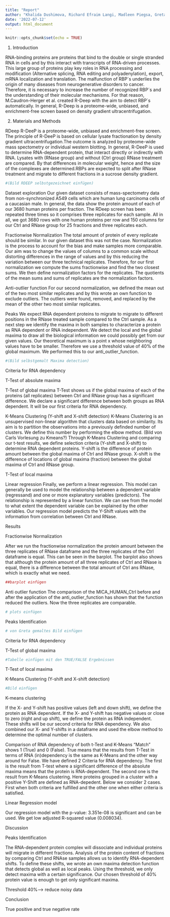 ```yaml
---
title: "Report"
author: "Khalida Dushimova, Richard Efraim Langi, Madleen Piegsa, Greta Karathanos"
date: '2022-07-12'
output: html_document
---
```


```r
knitr::opts_chunk$set(echo = TRUE)
```


1. Introduction

RNA-binding proteins are proteins that bind to the double or single stranded RNA in cells and by this interact with transcripts of RNA-driven processes. This large group of proteins play key roles in RNA processing and modification (Alternative splicing, RNA editing and polyadenylation), export, mRNA localization and translation. The malfunction of RBP´s underlies the origin of many diseases from neurogenerative disorders to cancer.  Therefore, it is necessary to increase the number of recognized RBP´s and the understanding of their molecular mechanisms.
For that reason, M.Caudron-Herger et al. created R-Deep with the aim to detect RBP´s automatically. In general, R-Deep is a proteome-wide, unbiased, and enrichment-free screen based on density gradient ultracentrifugation.

2. Materials and Methods

RDeep
R-DeeP is a proteome-wide, unbiased and enrichment-free screen. The principle of R-DeeP is based on cellular lysate fractionation by density gradient ultracentrifugation.The outcome is analyzed by proteome-wide mass spectometry or individual western blotting. In general, R-DeeP is used to determine RNA-dependent protein, that interact directly or indirectly with RNA. Lysates with (RNase group) and without (Ctrl group) RNase treatment are compared. By that differences in molecular weight, hence and the size of the complexes are determined.RBPs are expected to split after RNase treatment and migrate to different fractions in a sucrose density gradient.

```r
#(Bild RDEEP selbstgezeichnet einfügen)
```



Dataset exploration
Our given dataset consists of mass-spectometry data from non-synchronized A549 cells which are human lung carcinoma cells of a caucasian male. In general, the data show the protein amount of each of our 3680 human proteins per fraction. The RDeep screen has been repeated three times so it comprises three replicates for each sample. All in all, we got 3680 rows with one human proteins per row and 150 columns for our Ctrl and RNase group for 25 fractions and three replicates each. 

Fractionwise Normalization
The total amount of protein of every replicate should be similar. In our given dataset this was not the case. Normalization is the process to account for the bias and make samples more comparable. Our aim was to change the values of columns to a common scale without distorting differences in the range of values and by this reducing the variation between our three technical replicates.
Therefore, for our first normalization we compute the sums fractionwise and find the two closest sums. We then define normalization factors for the replicates. The quotients of the mean sums and sums of replicates are the normalization factors. 

Anti-outlier function
For our second normalization, we defined the mean out of the two most similar replicates and by this wrote an own function to exclude outliers. The outliers were found, removed, and replaced by the mean of the other two most similar replicates. 

Peaks We expect RNA dependent proteins to migrate to migrate to different positions in the RNase treated sample compared to the Ctrl sample. As a next step we identify the maxima in both samples to characterize a protein as RNA dependent or RNA independent. We detect the local and the global maxima to draw all the biological information we could possibly get from our given values.
Our theoretical maximum is a point x whose neighboring values have to be smaller. Therefore we use a threshold value of 40% of the global maximum. We performed this to our anti_outlier_function. 

```r
#(Bild selbstgemalt Maxima detection)
```

Criteria for RNA dependency

T-Test of absolute maxima 

T-Test of global maxima
T-Test shows us if the global maxima of each of the proteins (all replicates) between Ctrl and RNase group has a significant difference. We declare a significant difference between both groups as RNA dependent. It will be our first criteria for RNA dependency.


K-Means Clustering (Y-shift and X-shift detection)
K-Means Clustering is an unsupervised non-linear algorithm that clusters data based on similarity. Its aim is to partition the observations into a previously definded number of clusters. We define this number by performing the elbow method. (Bild von Carls Vorlesung zu Kmeans?)
Through K-Means Clustering and comparing our t-test results, we define selection criteria (Y-shift and X-shift) to determine RNA dependent proteins. Y-shift is the difference of protein amount between the global maxima of Ctrl and RNase group. X-shift is the difference of locations of global maxima (fraction) between the global maxima of Ctrl and RNase group. 

T-Test of local maxima




Linear regression
Finally, we perform a linear regression. This model can generally be used to model the relationship between a dependent variable (regressand) and one or more explanatory variables (predictors). The relationship is represented by a linear function. We can see from the model to what extent the dependent variable can be explained by the other variables. 
Our regression model predicts the Y-Shift values with the information from correlation between Ctrl and RNase.









Results 

Fractionwise Normalization 

After we run the fractionwise normalization the protein amount between the three replicates of RNase dataframe and the three replicates of the Ctrl dataframe is equal. This can be seen in the barplot. The barplot also shows that although the protein amount of all three replicates of Ctrl and RNase is equal, there is a difference between the total amount of Ctrl ans RNase, which is exactly what we need. 

```r
##barplot einfügen
```


Anti outlier function 
The comparison of the MICA_HUMAN_Ctrl before and after the application of the anti_outlier_function has shown that the function reduced the outliers. Now the three replicates are comparable. 

```r
# plots einfügen
```



Peaks Identification 

```r
# von Greta gemaltes Bild einfügen
```



Criteria for RNA dependency



T-Test of global maxima

```r
#Tabelle einfügen mit den TRUE/FALSE Ergebnissen 
```


T-Test of local maxima


K-Means Clustering (Y-shift and X-shift detection)

```r
#Bild einfügen
```






K-means clustering 

If the X- and Y-shift has positive values (left and down shift), we define the protein as RNA dependent. If the X- and Y-shift has negative values or close to zero (right and up shift), we define the protein as RNA independent. These shifts will be our second criteria for RNA dependency. We also combined our X- and Y-shifts in a dataframe and used the elbow method to determine the optimal number of clusters.	


Comparison of RNA dependency of both t-Test and K-Means
"Match" shows 1 (True) and 0 (False). True means that the results from T-Test in terms of RNA (in)dependency is the same as K-Means and the other way around for False. We have defined 2 Criteria for RNA dependency. The first is the result from T-test where a significant difference of the absolute maxima means that the protein is RNA-dependent. The second one is the result from K-Means clustering. Here proteins grouped in a cluster with a positive Y-Shift are defined as RNA-depedent. Below we consider 2 cases. First when both criteria are fulfilled and the other one when either criteria is satisfied.


Linear Regression model 

Our regression model with the p-value: 3.351e-08 is significant and can be used. We get low adjusted R-squared value (0.008034). 

Discussion 



Peaks Identification
	
The RNA-dependent protein complex  will dissociate and individual proteins will migrate in different fractions.
Analysis of the protein content of fractions by comparing Ctrl and RNAse samples allows us to identify RNA-dependent shifts.
To define these shifts, we wrote an own maxima detection function that detects global as well as local peaks. Using the threshold, we only detect
maxima with a certain significance. Our chosen threshold of 40% protein value is enough to get only significant maxima. 

Threshold 40%--> reduce noisy data




Conclusion 

True positive and true negative rate 


